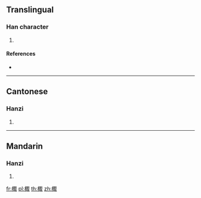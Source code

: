 {{character info/new}}
==Translingual==

===Han character===
{{Han char|rn=75|rad=木|as=08|sn=12|four=47940|canj=DSJE|ids=⿰木取}}

# {{defn|Han|sort=木08}}

====References====
* {{Han ref|kx=0535.010|dkj=14990|dj=0922.200|hdz=21224.070|uh=68F7|ud=26871|bh=D9B4|bd=55732}}

----

==Cantonese==

===Hanzi===
{{yue-hanzi|jyut=[[zau1]], [[sau2]]|y=jau1, sau2}}

# {{defn|lang=yue|sort=木08}}

----

==Mandarin==

===Hanzi===
{{cmn-hanzi|pin=[[zōu]] ([[zou1]]), [[sǒu]] ([[sou3]])|wg=tsou<sup>1</sup>, sou<sup>3</sup>}}

# {{defn|lang=cmn|sort=木08}}

[[fr:棷]]
[[pl:棷]]
[[th:棷]]
[[zh:棷]]